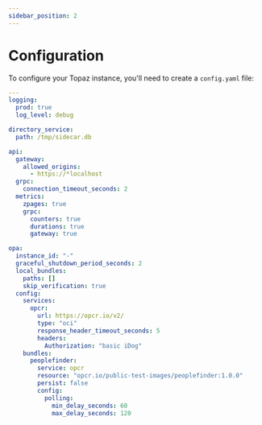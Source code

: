 ```yaml
---
sidebar_position: 2
---
```

# Configuration

To configure your Topaz instance, you'll need to create a `config.yaml` file:

```yaml
---
logging:
  prod: true
  log_level: debug

directory_service:
  path: /tmp/sidecar.db

api:
  gateway:
    allowed_origins:
      - https://*localhost
  grpc:
    connection_timeout_seconds: 2
  metrics:
    zpages: true
    grpc:
      counters: true
      durations: true
      gateway: true

opa:
  instance_id: "-"
  graceful_shutdown_period_seconds: 2
  local_bundles:
    paths: []
    skip_verification: true
  config:
    services:
      opcr:
        url: https://opcr.io/v2/
        type: "oci"
        response_header_timeout_seconds: 5
        headers:
          Authorization: "basic iDog"
    bundles:
      peoplefinder:
        service: opcr
        resource: "opcr.io/public-test-images/peoplefinder:1.0.0"
        persist: false
        config:
          polling:
            min_delay_seconds: 60
            max_delay_seconds: 120

```
